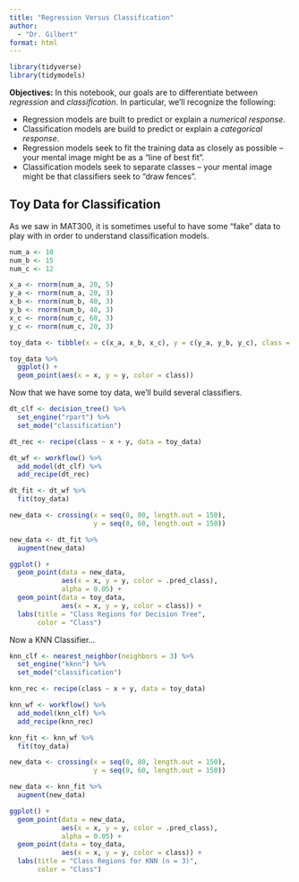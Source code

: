 ```yaml
---
title: "Regression Versus Classification"
author: 
  - "Dr. Gilbert"
format: html
---
```


```r
library(tidyverse)
library(tidymodels)
```

**Objectives:** In this notebook, our goals are to differentiate between *regression* and *classification*. In particular, we'll recognize the following:

+ Regression models are built to predict or explain a *numerical response*.
+ Classification models are build to predict or explain a *categorical response*.
+ Regression models seek to fit the training data as closely as possible -- your mental image might be as a "line of best fit".
+ Classification models seek to separate classes -- your mental image might be that classifiers seek to "draw fences".

## Toy Data for Classification

As we saw in MAT300, it is sometimes useful to have some "fake" data to play with in order to understand classification models.

```r
num_a <- 10
num_b <- 15
num_c <- 12

x_a <- rnorm(num_a, 20, 5)
y_a <- rnorm(num_a, 20, 3)
x_b <- rnorm(num_b, 40, 3)
y_b <- rnorm(num_b, 40, 3)
x_c <- rnorm(num_c, 60, 3)
y_c <- rnorm(num_c, 20, 3)

toy_data <- tibble(x = c(x_a, x_b, x_c), y = c(y_a, y_b, y_c), class = c(rep("A", num_a), rep("B", num_b), rep("C", num_c)))
```

```r
toy_data %>%
  ggplot() + 
  geom_point(aes(x = x, y = y, color = class))
```

Now that we have some toy data, we'll build several classifiers.

```r
dt_clf <- decision_tree() %>%
  set_engine("rpart") %>%
  set_mode("classification")

dt_rec <- recipe(class ~ x + y, data = toy_data)

dt_wf <- workflow() %>%
  add_model(dt_clf) %>%
  add_recipe(dt_rec)

dt_fit <- dt_wf %>%
  fit(toy_data)

new_data <- crossing(x = seq(0, 80, length.out = 150),
                     y = seq(0, 60, length.out = 150))

new_data <- dt_fit %>%
  augment(new_data)

ggplot() + 
  geom_point(data = new_data,
             aes(x = x, y = y, color = .pred_class),
             alpha = 0.05) +
  geom_point(data = toy_data,
             aes(x = x, y = y, color = class)) +
  labs(title = "Class Regions for Decision Tree",
       color = "Class")
```

Now a KNN Classifier...

```r
knn_clf <- nearest_neighbor(neighbors = 3) %>%
  set_engine("kknn") %>%
  set_mode("classification")

knn_rec <- recipe(class ~ x + y, data = toy_data)

knn_wf <- workflow() %>%
  add_model(knn_clf) %>%
  add_recipe(knn_rec)

knn_fit <- knn_wf %>%
  fit(toy_data)

new_data <- crossing(x = seq(0, 80, length.out = 150),
                     y = seq(0, 60, length.out = 150))

new_data <- knn_fit %>%
  augment(new_data)

ggplot() + 
  geom_point(data = new_data,
             aes(x = x, y = y, color = .pred_class),
             alpha = 0.05) +
  geom_point(data = toy_data,
             aes(x = x, y = y, color = class)) +
  labs(title = "Class Regions for KNN (n = 3)",
       color = "Class")
```